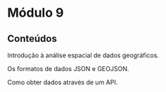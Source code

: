 # Módulo 9

::: {.callout-tip}
## Conteúdos

Introdução à análise espacial de dados geográficos.

Os formatos de dados JSON e GEOJSON.

Como obter dados através de um API.
:::


<br>
